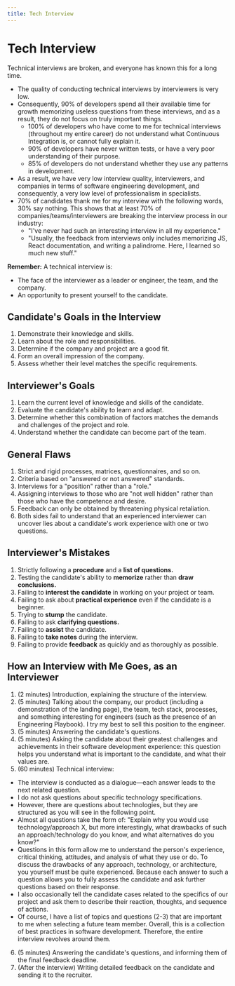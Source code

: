```yaml
---
title: Tech Interview
---
```


# Tech Interview

Technical interviews are broken, and everyone has known this for a long time.

- The quality of conducting technical interviews by interviewers is very low.
- Consequently, 90% of developers spend all their available time for growth memorizing useless questions from these interviews, and as a result, they do not focus on truly important things.
  - 100% of developers who have come to me for technical interviews (throughout my entire career) do not understand what Continuous Integration is, or cannot fully explain it.
  - 90% of developers have never written tests, or have a very poor understanding of their purpose.
  - 85% of developers do not understand whether they use any patterns in development.
- As a result, we have very low interview quality, interviewers, and companies in terms of software engineering development, and consequently, a very low level of professionalism in specialists.
- 70% of candidates thank me for my interview with the following words, 30% say nothing. This shows that at least 70% of companies/teams/interviewers are breaking the interview process in our industry:
  - "I've never had such an interesting interview in all my experience."
  - "Usually, the feedback from interviews only includes memorizing JS, React documentation, and writing a palindrome. Here, I learned so much new stuff."

**Remember:** A technical interview is:
- The face of the interviewer as a leader or engineer, the team, and the company.
- An opportunity to present yourself to the candidate.

## Candidate's Goals in the Interview

1. Demonstrate their knowledge and skills.
2. Learn about the role and responsibilities.
3. Determine if the company and project are a good fit.
4. Form an overall impression of the company.
5. Assess whether their level matches the specific requirements.

## Interviewer's Goals

1. Learn the current level of knowledge and skills of the candidate.
2. Evaluate the candidate's ability to learn and adapt.
3. Determine whether this combination of factors matches the demands and challenges of the project and role.
4. Understand whether the candidate can become part of the team.

## General Flaws

1. Strict and rigid processes, matrices, questionnaires, and so on.
2. Criteria based on "answered or not answered" standards.
3. Interviews for a "position" rather than a "role."
4. Assigning interviews to those who are "not well hidden" rather than those who have the competence and desire.
5. Feedback can only be obtained by threatening physical retaliation.
6. Both sides fail to understand that an experienced interviewer can uncover lies about a candidate's work experience with one or two questions.

## Interviewer's Mistakes

1. Strictly following a **procedure** and a **list of questions.**
2. Testing the candidate's ability to **memorize** rather than **draw conclusions.**
3. Failing to **interest the candidate** in working on your project or team.
4. Failing to ask about **practical experience** even if the candidate is a beginner.
5. Trying to **stump** the candidate.
6. Failing to ask **clarifying questions.**
7. Failing to **assist** the candidate.
8. Failing to **take notes** during the interview.
9. Failing to provide **feedback** as quickly and as thoroughly as possible.

## How an Interview with Me Goes, as an Interviewer

1. (2 minutes) Introduction, explaining the structure of the interview.
2. (5 minutes) Talking about the company, our product (including a demonstration of the landing page), the team, tech stack, processes, and something interesting for engineers (such as the presence of an Engineering Playbook). I try my best to sell this position to the engineer.
3. (5 minutes) Answering the candidate's questions.
4. (5 minutes) Asking the candidate about their greatest challenges and achievements in their software development experience: this question helps you understand what is important to the candidate, and what their values are.
5. (60 minutes) Technical interview:
  -  The interview is conducted as a dialogue—each answer leads to the next related question.
  -  I do not ask questions about specific technology specifications.
  - However, there are questions about technologies, but they are structured as you will see in the following point.
  - Almost all questions take the form of: "Explain why you would use technology/approach X, but more interestingly, what drawbacks of such an approach/technology do you know, and what alternatives do you know?"
  -  Questions in this form allow me to understand the person's experience, critical thinking, attitudes, and analysis of what they use or do. To discuss the drawbacks of any approach, technology, or architecture, you yourself must be quite experienced. Because each answer to such a question allows you to fully assess the candidate and ask further questions based on their response.
  - I also occasionally tell the candidate cases related to the specifics of our project and ask them to describe their reaction, thoughts, and sequence of actions.
  - Of course, I have a list of topics and questions (2-3) that are important to me when selecting a future team member. Overall, this is a collection of best practices in software development. Therefore, the entire interview revolves around them.
6. (5 minutes) Answering the candidate's questions, and informing them of the final feedback deadline.
7. (After the interview) Writing detailed feedback on the candidate and sending it to the recruiter.